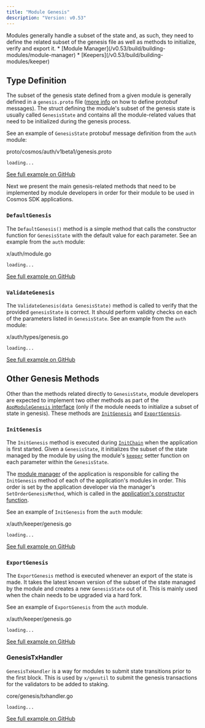 ```yaml
---
title: "Module Genesis"
description: "Version: v0.53"
---
```


<Note>
  Modules generally handle a subset of the state and, as such, they need to define the related subset of the genesis file as well as methods to initialize, verify and export it.
</Note>

<Note>
  * [Module Manager](/v0.53/build/building-modules/module-manager)
  * [Keepers](/v0.53/build/building-modules/keeper)
</Note>

## Type Definition[​](#type-definition "Direct link to Type Definition")

The subset of the genesis state defined from a given module is generally defined in a `genesis.proto` file ([more info](/v0.53/learn/advanced/encoding#gogoproto) on how to define protobuf messages). The struct defining the module's subset of the genesis state is usually called `GenesisState` and contains all the module-related values that need to be initialized during the genesis process.

See an example of `GenesisState` protobuf message definition from the `auth` module:

proto/cosmos/auth/v1beta1/genesis.proto

```
loading...
```

[See full example on GitHub](https://github.com/cosmos/cosmos-sdk/blob/v0.50.0-alpha.0/proto/cosmos/auth/v1beta1/genesis.proto)

Next we present the main genesis-related methods that need to be implemented by module developers in order for their module to be used in Cosmos SDK applications.

### `DefaultGenesis`[​](#defaultgenesis "Direct link to defaultgenesis")

The `DefaultGenesis()` method is a simple method that calls the constructor function for `GenesisState` with the default value for each parameter. See an example from the `auth` module:

x/auth/module.go

```
loading...
```

[See full example on GitHub](https://github.com/cosmos/cosmos-sdk/blob/v0.50.0-alpha.0/x/auth/module.go#L63-L67)

### `ValidateGenesis`[​](#validategenesis "Direct link to validategenesis")

The `ValidateGenesis(data GenesisState)` method is called to verify that the provided `genesisState` is correct. It should perform validity checks on each of the parameters listed in `GenesisState`. See an example from the `auth` module:

x/auth/types/genesis.go

```
loading...
```

[See full example on GitHub](https://github.com/cosmos/cosmos-sdk/blob/v0.50.0-alpha.0/x/auth/types/genesis.go#L62-L75)

## Other Genesis Methods[​](#other-genesis-methods "Direct link to Other Genesis Methods")

Other than the methods related directly to `GenesisState`, module developers are expected to implement two other methods as part of the [`AppModuleGenesis` interface](/v0.53/build/building-modules/module-manager#appmodulegenesis) (only if the module needs to initialize a subset of state in genesis). These methods are [`InitGenesis`](#initgenesis) and [`ExportGenesis`](#exportgenesis).

### `InitGenesis`[​](#initgenesis "Direct link to initgenesis")

The `InitGenesis` method is executed during [`InitChain`](/v0.53/learn/advanced/baseapp#initchain) when the application is first started. Given a `GenesisState`, it initializes the subset of the state managed by the module by using the module's [`keeper`](/v0.53/build/building-modules/keeper) setter function on each parameter within the `GenesisState`.

The [module manager](/v0.53/build/building-modules/module-manager#manager) of the application is responsible for calling the `InitGenesis` method of each of the application's modules in order. This order is set by the application developer via the manager's `SetOrderGenesisMethod`, which is called in the [application's constructor function](/v0.53/learn/beginner/app-anatomy#constructor-function).

See an example of `InitGenesis` from the `auth` module:

x/auth/keeper/genesis.go

```
loading...
```

[See full example on GitHub](https://github.com/cosmos/cosmos-sdk/blob/v0.50.0-alpha.0/x/auth/keeper/genesis.go#L8-L35)

### `ExportGenesis`[​](#exportgenesis "Direct link to exportgenesis")

The `ExportGenesis` method is executed whenever an export of the state is made. It takes the latest known version of the subset of the state managed by the module and creates a new `GenesisState` out of it. This is mainly used when the chain needs to be upgraded via a hard fork.

See an example of `ExportGenesis` from the `auth` module.

x/auth/keeper/genesis.go

```
loading...
```

[See full example on GitHub](https://github.com/cosmos/cosmos-sdk/blob/v0.50.0-alpha.0/x/auth/keeper/genesis.go#L37-L49)

### GenesisTxHandler[​](#genesistxhandler "Direct link to GenesisTxHandler")

`GenesisTxHandler` is a way for modules to submit state transitions prior to the first block. This is used by `x/genutil` to submit the genesis transactions for the validators to be added to staking.

core/genesis/txhandler.go

```
loading...
```

[See full example on GitHub](https://github.com/cosmos/cosmos-sdk/blob/v0.50.0-alpha.0/core/genesis/txhandler.go#L3-L6)

